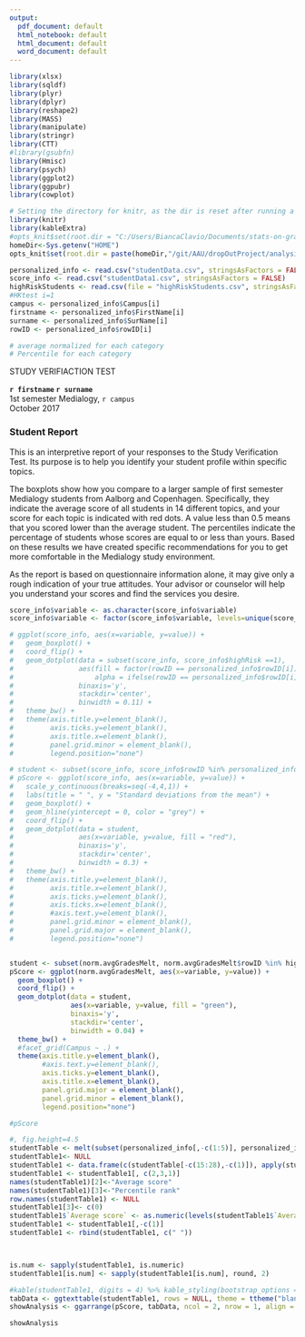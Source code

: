 ```yaml
---
output:
  pdf_document: default
  html_notebook: default
  html_document: default
  word_document: default
---
```

 
 
```r
library(xlsx)
library(sqldf)
library(plyr)
library(dplyr)
library(reshape2)
library(MASS)
library(manipulate)
library(stringr)
library(CTT)
#library(gsubfn)
library(Hmisc)
library(psych)
library(ggplot2)
library(ggpubr)
library(cowplot)

# Setting the directory for knitr, as the dir is reset after running a code chunk.
library(knitr)
library(kableExtra)
#opts_knit$set(root.dir = "C:/Users/BiancaClavio/Documents/stats-on-grades/docs")
homeDir<-Sys.getenv("HOME")
opts_knit$set(root.dir = paste(homeDir,"/git/AAU/dropOutProject/analysis/docs", sep = ""))

```


 
```r
personalized_info <- read.csv("studentData.csv", stringsAsFactors = FALSE)
score_info <- read.csv("studentData1.csv", stringsAsFactors = FALSE)
highRiskStudents <- read.csv(file = "highRiskStudents.csv", stringsAsFactors = FALSE)
#HKtest i=1
campus <- personalized_info$Campus[i]
firstname <- personalized_info$FirstName[i]
surname <- personalized_info$SurName[i]
rowID <- personalized_info$rowID[i]

# average normalized for each category
# Percentile for each category
```


STUDY VERIFIACTION TEST

**`r firstname` `r surname`**   
1st semester Medialogy, `r campus`   
October 2017

### Student Report

This is an interpretive report of your responses to the Study Verification Test. Its purpose is to help you identify your student profile within specific topics. 

The boxplots show how you compare to a larger sample of first semester Medialogy students from Aalborg and Copenhagen. Specifically, they indicate the average score of all students in 14 different topics, and your score for each topic is indicated with red dots. A value less than 0.5 means that you scored lower than the average student. The percentiles indicate the percentage of students whose scores are equal to or less than yours. Based on these results we have created specific recommendations for you to get more comfortable in the Medialogy study environment. 

As the report is based on questionnaire information alone, it may give only a rough indication of your true attitudes. Your advisor or counselor will help you understand your scores and find the services you desire.




```r
score_info$variable <- as.character(score_info$variable)
score_info$variable <- factor(score_info$variable, levels=unique(score_info$variable))

# ggplot(score_info, aes(x=variable, y=value)) +
#   geom_boxplot() + 
#   coord_flip() +
#   geom_dotplot(data = subset(score_info, score_info$highRisk ==1), 
#                aes(fill = factor(rowID == personalized_info$rowID[i]), 
#                    alpha = ifelse(rowID == personalized_info$rowID[i], 1, 0)), 
#                binaxis='y',
#                stackdir='center', 
#                binwidth = 0.11) +
#   theme_bw() + 
#   theme(axis.title.y=element_blank(),
#         axis.ticks.y=element_blank(),
#         axis.title.x=element_blank(),
#         panel.grid.minor = element_blank(),
#         legend.position="none")

# student <- subset(score_info, score_info$rowID %in% personalized_info$rowID[i])
# pScore <- ggplot(score_info, aes(x=variable, y=value)) +
#   scale_y_continuous(breaks=seq(-4,4,1)) +
#   labs(title = " ", y = "Standard deviations from the mean") +
#   geom_boxplot() +
#   geom_hline(yintercept = 0, color = "grey") +
#   coord_flip() +
#   geom_dotplot(data = student,
#                aes(x=variable, y=value, fill = "red"),
#                binaxis='y',
#                stackdir='center',
#                binwidth = 0.3) +
#   theme_bw() +
#   theme(axis.title.y=element_blank(),
#         axis.title.x=element_blank(),
#         axis.ticks.y=element_blank(),
#         axis.ticks.x=element_blank(),
#         #axis.text.y=element_blank(),
#         panel.grid.minor = element_blank(),
#         panel.grid.major = element_blank(),
#         legend.position="none")


student <- subset(norm.avgGradesMelt, norm.avgGradesMelt$rowID %in% highRiskStudents$rowID[i])
pScore <- ggplot(norm.avgGradesMelt, aes(x=variable, y=value)) +
  geom_boxplot() + 
  coord_flip() +
  geom_dotplot(data = student,
               aes(x=variable, y=value, fill = "green"),
               binaxis='y',
               stackdir='center',
               binwidth = 0.04) +
  theme_bw() +
  #facet_grid(Campus ~ .) +
  theme(axis.title.y=element_blank(),
        #axis.text.y=element_blank(),
        axis.ticks.y=element_blank(),
        axis.title.x=element_blank(),
        panel.grid.major = element_blank(),
        panel.grid.minor = element_blank(),
        legend.position="none")

#pScore
```


```r
#, fig.height=4.5
studentTable <- melt(subset(personalized_info[,-c(1:5)], personalized_info$rowID %in% personalized_info$rowID[i]))
studentTable1<- NULL
studentTable1 <- data.frame(c(studentTable[-c(15:28),-c(1)]), apply(studentTable[-c(1:14), ], 2, rev))
studentTable1 <- studentTable1[, c(2,3,1)]
names(studentTable1)[2]<-"Average score"
names(studentTable1)[3]<-"Percentile rank"
row.names(studentTable1) <- NULL
studentTable1[3]<- c(0)
studentTable1$`Average score` <- as.numeric(levels(studentTable1$`Average score`))[studentTable1$`Average score`]
studentTable1 <- studentTable1[,-c(1)]
studentTable1 <- rbind(studentTable1, c(" "))



is.num <- sapply(studentTable1, is.numeric)
studentTable1[is.num] <- sapply(studentTable1[is.num], round, 2)

#kable(studentTable1, digits = 4) %>% kable_styling(bootstrap_options = "striped", full_width = F)
tabData <- ggtexttable(studentTable1, rows = NULL, theme = ttheme("blank"))
showAnalysis <- ggarrange(pScore, tabData, ncol = 2, nrow = 1, align = "h", widths = c(1.6,1))

showAnalysis
```




 
